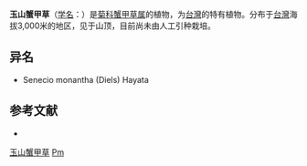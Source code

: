 {{Speciesbox
| name = 玉山蟹甲草
| status = 
| status_system = 
| image =
| genus = Parasenecio
| species = morrisonensis
| authority = Y. L. Chen
}}

'''玉山蟹甲草'''（[[学名|学名]]：{{lang|la|''Parasenecio morrisonensis''}}）是[[菊科|菊科]][[蟹甲草属|蟹甲草属]]的植物，为[[台灣|台灣]]的特有植物。分布于[[台灣|台灣]]海拔3,000米的地区，见于山顶，目前尚未由人工引种栽培。

== 异名 ==
* Senecio monantha (Diels) Hayata

== 参考文献 ==
<div class="references-small">
* {{cite web| url =http://www.bioinfo.cn/db05/KmzwSpecies.php?action=view&id=5146| title =玉山蟹甲草| work =《中国高等植物数据库全库》| publisher =中国科学院微生物研究所| author =昆明植物研究所| accessdate =2009-02-25| deadurl =yes| archiveurl =https://web.archive.org/web/20160305074713/http://www.bioinfo.cn/db05/KmzwSpecies.php?action=view&id=5146| archivedate =2016-03-05}}
</div>
{{Taxonbar|from=Q15231673}}

[[Category:蟹甲草属|玉山蟹甲草]]
[[Category:臺灣特有植物|Pm]]


{{植物小作品}}